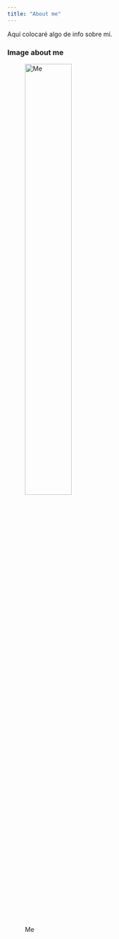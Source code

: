 ```yaml
---
title: "About me"
---
```


Aquí colocaré algo de info sobre mí.

### Image about me
![Me](C:/Users/Margarita/Pictures/Rmarkdown/website_botones/IMG_me.jpg){width=50%}
